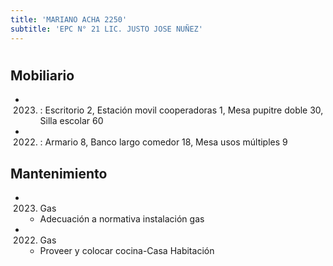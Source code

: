 ```yaml
---
title: 'MARIANO ACHA 2250'
subtitle: 'EPC N° 21 LIC. JUSTO JOSE NUÑEZ'
---
```


#


## Mobiliario

*  (2023) : Escritorio 2, Estación movil cooperadoras 1, Mesa pupitre doble 30, Silla escolar 60 

*  (2022) : Armario 8, Banco largo comedor 18, Mesa usos múltiples 9 





## Mantenimiento

*  (2023) Gas 
    + Adecuación a normativa instalación gas

*  (2022) Gas 
    + Proveer y colocar cocina-Casa Habitación



